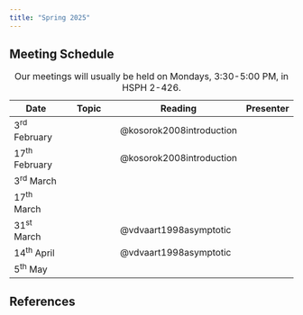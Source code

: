 ```yaml
---
title: "Spring 2025"
---
```


## Meeting Schedule

| Date            | Topic                  | Reading          | Presenter   |
|-----------------|------------------------|------------------|-------------|
| 3^rd^ February  |  | @kosorok2008introduction |  |
| 17^th^ February |  | @kosorok2008introduction |  |
| 3^rd^ March     |  | |  |
| 17^th^ March    |  |  |  |
| 31^st^ March    |  | @vdvaart1998asymptotic |  |
| 14^th^ April    |  | @vdvaart1998asymptotic |  |
| 5^th^ May       |  |  |  |

: Our meetings will usually be held on Mondays, 3:30-5:00 PM, in HSPH 2-426.

## References

::: {#refs}
:::
